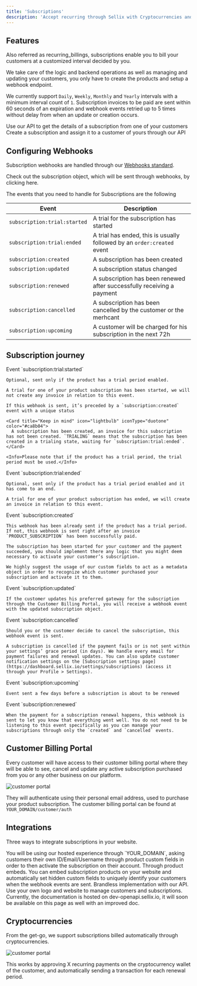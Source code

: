 ```yaml
---
title: 'Subscriptions'
description: 'Accept recurring through Sellix with Cryptocurrencies and Fiat'
---
```


## Features

Also referred as <Tooltip tip="You might see them referenced as this throughout the code, schema, or other places.">recurring_billings</Tooltip>, subscriptions enable you to bill your customers at a customized interval decided by you.

We take care of the logic and backend operations as well as managing and updating your customers, you only have to create the products and setup a webhook endpoint.

We currently support `Daily`, `Weekly`, `Monthly` and `Yearly` intervals with a minimum interval count of `1`. Subscription invoices to be paid are sent within 60 seconds of an expiration and webhook events retried up to 5 times without delay from when an update or creation occurs.

<CardGroup cols={2}>
  <Card title="Get Subscriptions" icon="bars-staggered" href="/api-reference/subscriptions/get-subscription">
    Use our API to get the details of a subscription from one of your customers
  </Card>
  <Card title="Create Subscription" icon="plus" href="/api-reference/subscriptions/create-subscriptions">
    Create a subscription and assign it to a customer of yours through our API
  </Card>
</CardGroup>

## Configuring Webhooks

Subscription webhooks are handled through our [Webhooks standard](/api-reference/webhooks).

<Card title="Subscription Object" icon="brackets-curly" href="/api-reference/subscriptions/get-subscription">
  Check out the subscription object, which will be sent through webhooks, by clicking here.
</Card>

The events that you need to handle for Subscriptions are the following

| Event | Description |
| ----- | ----------- |
| `subscription:trial:started` | A trial for the subscription has started |
| `subscription:trial:ended` | A trial has ended, this is usually followed by an `order:created` event |
| `subscription:created` | A subscription has been created |
| `subscription:updated` | A subscription status changed |
| `subscription:renewed` | A subscription has been renewed after successfully receiving a payment |
| `subscription:cancelled` | A subscription has been cancelled by the customer or the merhcant |
| `subscription:upcoming` | A customer will be charged for his subscription in the next 72h |

## Subscription journey

<Steps>
  <Step title="Trial Started">
    Event `subscription:trial:started`
    
    Optional, sent only if the product has a trial period enabled.

    A trial for one of your product subscription has been started, we will not create any invoice in relation to this event.

    If this webhook is sent, it’s preceded by a `subscription:created` event with a unique status

    <Card title="Keep in mind" icon="lightbulb" iconType="duotone" color="#ca8b04">
      A subscription has been created, an invoice for this subscription has not been created. `TRIALING` means that the subscription has been created in a trialing state, waiting for `subscription:trial:ended`.
    </Card>

    <Info>Please note that if the product has a trial period, the trial period must be used.</Info>
  </Step>
  <Step title="Trial Ended">
    Event `subscription:trial:ended`

    Optional, sent only if the product has a trial period enabled and it has come to an end.

    A trial for one of your product subscription has ended, we will create an invoice in relation to this event.
  </Step>
  <Step title="Subscription Created">
    Event `subscription:created`

    This webhook has been already sent if the product has a trial period. If not, this webhook is sent right after an invoice `PRODUCT_SUBSCRIPTION` has been successfully paid.

    The subscription has been started for your customer and the payment succeeded, you should implement there any logic that you might deem necessary to activate your customer’s subscription.

    We highly suggest the usage of our custom fields to act as a metadata object in order to recognize which customer purchased your subscription and activate it to them.
  </Step>
  <Step title="Subscription Updated">
    Event `subscription:updated`
    
    If the customer updates his preferred gateway for the subscription through the Customer Billing Portal, you will receive a webhook event with the updated subscription object.
  </Step>
  <Step title="Subscription Cancelled">
    Event `subscription:cancelled`
    
    Should you or the customer decide to cancel the subscription, this webhook event is sent.

    A subscription is cancelled if the payment fails or is not sent within your settings’ grace period (in days). We handle every email for payment failures and renewal updates. You can also update customer notification settings on the [Subscription settings page](https://dashboard.sellix.io/settings/subscriptions) (access it through your Profile > Settings).
  </Step>
  <Step title="Subscription Upcoming">
    Event `subscription:upcoming`
    
    Event sent a few days before a subscription is about to be renewed
  </Step>
  <Step title="Subscription Renewed">
    Event `subscription:renewed`
    
    When the payment for a subscription renewal happens, this webhook is sent to let you know that everything went well. You do not need to be listening to this event specifically as you can manage your subscriptions through only the `created` and `cancelled` events.
  </Step>
</Steps>

## Customer Billing Portal

Every customer will have access to their customer billing portal where they will be able to see, cancel and update any active subscription purchased from you or any other business on our platform.

![customer portal](https://cdn.sellix.io/static/documentation/images/customer-portal.png)

They will authenticate using their personal email address, used to purchase your product subscription. The customer billing portal can be found at `YOUR_DOMAIN/customer/auth`

## Integrations

Three ways to integrate subscriptions in your website.

<Card title="Sellix Hosted Experience" icon="browser" href="https://dashboard.sellix.io/products">
  You will be using our hosted experience through `YOUR_DOMAIN`, asking customers their own ID/Email/Username through product custom fields in order to then activate the subscription on their account.
</Card>

<Card title="Customized embeds" icon="frame" href="https://dashboard.sellix.io/developer/embed">
  Through product embeds.
  You can embed subscription products on your website and automatically set hidden custom fields to uniquely identify your customers when the webhook events are sent.
</Card>

<Card title="Developers API" icon="code" href="/api-reference/subscriptions/post-subscriptions">
  Brandless implementation with our API.
  Use your own logo and website to manage customers and subscriptions.
  Currently, the documentation is hosted on dev-openapi.sellix.io, it will soon be available on this page as well with an improved doc.
</Card>

## Cryptocurrencies

From the get-go, we support subscriptions billed automatically through cryptocurrencies.

![customer portal](https://cdn.sellix.io/static/documentation/images/crypto-subscriptions.png)

This works by approving X recurring payments on the cryptocurrency wallet of the customer, and automatically sending a transaction for each renewal period.